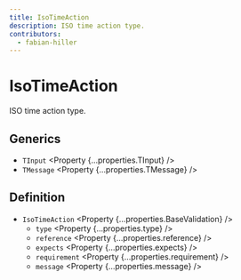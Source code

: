 ```yaml
---
title: IsoTimeAction
description: ISO time action type.
contributors:
  - fabian-hiller
---
```



# IsoTimeAction

ISO time action type.

## Generics

- `TInput` <Property {...properties.TInput} />
- `TMessage` <Property {...properties.TMessage} />

## Definition

- `IsoTimeAction` <Property {...properties.BaseValidation} />
  - `type` <Property {...properties.type} />
  - `reference` <Property {...properties.reference} />
  - `expects` <Property {...properties.expects} />
  - `requirement` <Property {...properties.requirement} />
  - `message` <Property {...properties.message} />
